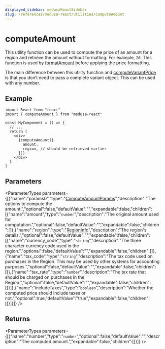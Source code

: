```yaml
---
displayed_sidebar: medusaReactSidebar
slug: /references/medusa-react/utilities/computeAmount
---
```



# computeAmount

This utility function can be used to compute the price of an amount for a region and retrieve the amount without formatting. For example, `20`.
This function is used by [formatAmount](medusa_react.Utilities.formatAmount.mdx) before applying the price formatting.

The main difference between this utility function and [computeVariantPrice](medusa_react.Utilities.computeVariantPrice.mdx) is that you don’t need to pass a complete variant object. This can be used with any number.

## Example

```tsx title="src/MyComponent.ts"
import React from "react"
import { computeAmount } from "medusa-react"

const MyComponent = () => {
  // ...
  return (
    <div>
      {computeAmount({
        amount,
        region, // should be retrieved earlier
      })}
    </div>
  )
}
```

## Parameters

<ParameterTypes parameters={[{"name":"params0","type":"[ComputeAmountParams](../../types/medusa_react.ComputeAmountParams.mdx)","description":"The options to compute the amount.","optional":false,"defaultValue":"","expandable":false,"children":[{"name":"amount","type":"`number`","description":"The original amount used for computation.","optional":false,"defaultValue":"","expandable":false,"children":[]},{"name":"region","type":"[RegionInfo](../../types/medusa_react.RegionInfo.mdx)","description":"The region's details.","optional":false,"defaultValue":"","expandable":false,"children":[{"name":"currency_code","type":"`string`","description":"The three character currency code used in the region.","optional":false,"defaultValue":"","expandable":false,"children":[]},{"name":"tax_code","type":"`string`","description":"The tax code used on purchases in the Region. This may be used by other systems for accounting purposes.","optional":false,"defaultValue":"","expandable":false,"children":[]},{"name":"tax_rate","type":"`number`","description":"The tax rate that should be charged on purchases in the Region.","optional":false,"defaultValue":"","expandable":false,"children":[]}]},{"name":"includeTaxes","type":"`boolean`","description":"Whether the computed price should include taxes or not.","optional":true,"defaultValue":"true","expandable":false,"children":[]}]}]} />

## Returns

<ParameterTypes parameters={[{"name":"number","type":"`number`","optional":false,"defaultValue":"","description":"The computed amount.","expandable":false,"children":[]}]} />
